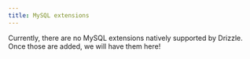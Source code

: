 ```yaml
---
title: MySQL extensions
---
```



<Callout>
Currently, there are no MySQL extensions natively supported by Drizzle. Once those are added, we will have them here!
</Callout>